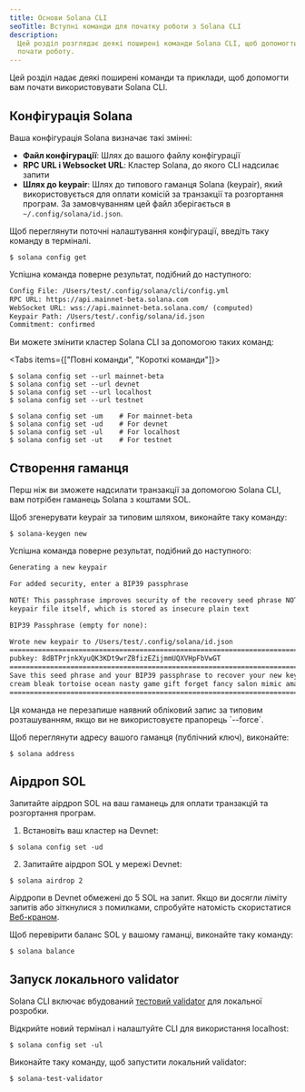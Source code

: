 ```yaml
---
title: Основи Solana CLI
seoTitle: Вступні команди для початку роботи з Solana CLI
description:
  Цей розділ розглядає деякі поширені команди Solana CLI, щоб допомогти вам
  почати роботу.
---
```


Цей розділ надає деякі поширені команди та приклади, щоб допомогти вам почати
використовувати Solana CLI.

## Конфігурація Solana

Ваша конфігурація Solana визначає такі змінні:

- **Файл конфігурації**: Шлях до вашого файлу конфігурації
- **RPC URL і Websocket URL**: Кластер Solana, до якого CLI надсилає запити
- **Шлях до keypair**: Шлях до типового гаманця Solana (keypair), який
  використовується для оплати комісій за транзакції та розгортання програм. За
  замовчуванням цей файл зберігається в `~/.config/solana/id.json`.

Щоб переглянути поточні налаштування конфігурації, введіть таку команду в
терміналі.

```terminal
$ solana config get
```

Успішна команда поверне результат, подібний до наступного:

```txt title="Example output"
Config File: /Users/test/.config/solana/cli/config.yml
RPC URL: https://api.mainnet-beta.solana.com
WebSocket URL: wss://api.mainnet-beta.solana.com/ (computed)
Keypair Path: /Users/test/.config/solana/id.json
Commitment: confirmed
```

Ви можете змінити кластер Solana CLI за допомогою таких команд:

<Tabs items={["Повні команди", "Короткі команди"]}>

<Tab value="Повні команди">

```terminal
$ solana config set --url mainnet-beta
$ solana config set --url devnet
$ solana config set --url localhost
$ solana config set --url testnet
```

</Tab>
<Tab value="Короткі команди">

```terminal
$ solana config set -um    # For mainnet-beta
$ solana config set -ud    # For devnet
$ solana config set -ul    # For localhost
$ solana config set -ut    # For testnet
```

</Tab>
</Tabs>

## Створення гаманця

Перш ніж ви зможете надсилати транзакції за допомогою Solana CLI, вам потрібен
гаманець Solana з коштами SOL.

Щоб згенерувати keypair за типовим шляхом, виконайте таку команду:

```terminal
$ solana-keygen new
```

Успішна команда поверне результат, подібний до наступного:

```txt title="Example output"
Generating a new keypair

For added security, enter a BIP39 passphrase

NOTE! This passphrase improves security of the recovery seed phrase NOT the
keypair file itself, which is stored as insecure plain text

BIP39 Passphrase (empty for none):

Wrote new keypair to /Users/test/.config/solana/id.json
===========================================================================
pubkey: 8dBTPrjnkXyuQK3KDt9wrZBfizEZijmmUQXVHpFbVwGT
===========================================================================
Save this seed phrase and your BIP39 passphrase to recover your new keypair:
cream bleak tortoise ocean nasty game gift forget fancy salon mimic amazing
===========================================================================
```

<Callout type="info">
  Ця команда не перезапише наявний обліковий запис за типовим розташуванням,
  якщо ви не використовуєте прапорець `--force`.
</Callout>

Щоб переглянути адресу вашого гаманця (публічний ключ), виконайте:

```terminal
$ solana address
```

## Аірдроп SOL

Запитайте аірдроп SOL на ваш гаманець для оплати транзакцій та розгортання
програм.

1. Встановіть ваш кластер на Devnet:

```terminal
$ solana config set -ud
```

2. Запитайте аірдроп SOL у мережі Devnet:

```terminal
$ solana airdrop 2
```

<Callout>

Аірдропи в Devnet обмежені до 5 SOL на запит. Якщо ви досягли ліміту запитів або
зіткнулися з помилками, спробуйте натомість скористатися
[Веб-краном](https://faucet.solana.com).

</Callout>

Щоб перевірити баланс SOL у вашому гаманці, виконайте таку команду:

```terminal
$ solana balance
```

## Запуск локального validator

Solana CLI включає вбудований
[тестовий validator](https://docs.anza.xyz/cli/examples/test-validator) для
локальної розробки.

Відкрийте новий термінал і налаштуйте CLI для використання localhost:

```terminal
$ solana config set -ul
```

Виконайте таку команду, щоб запустити локальний validator:

```terminal
$ solana-test-validator
```
